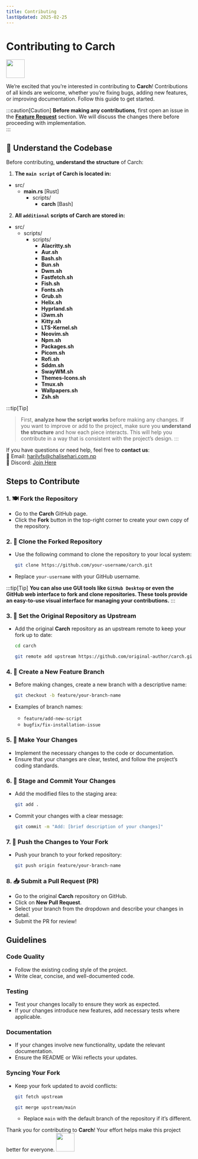 ```yaml
---
title: Contributing
lastUpdated: 2025-02-25
---
```



# Contributing to **Carch** 

<img src="https://cdn-icons-png.flaticon.com/128/993/993686.png" width="50" />

We’re excited that you’re interested in contributing to **Carch**! Contributions of all kinds are welcome, whether you’re fixing bugs, adding new features, or improving documentation. Follow this guide to get started.

:::caution[Caution]
**Before making any contributions**, first open an issue in the **[Feature Request](https://github.com/harilvfs/carch/issues/new?template=feature-reqests.yml)** section. We will discuss the changes there before proceeding with implementation.  
:::

## 📌 Understand the Codebase

Before contributing, **understand the structure** of Carch:

<Steps>

1. **The `main script` of Carch is located in:** 

<FileTree>

- src/
  - **main.rs** [Rust]
    - scripts/
      - **carch** [Bash]

</FileTree>


2. **All `additional` scripts of Carch are stored in:**  

<FileTree>

- src/
  - scripts/
    - scripts/
      - **Alacritty.sh**
      - **Aur.sh**
      - **Bash.sh**
      - **Bun.sh**
      - **Dwm.sh**
      - **Fastfetch.sh**
      - **Fish.sh**
      - **Fonts.sh**
      - **Grub.sh**
      - **Helix.sh**
      - **Hyprland.sh**
      - **i3wm.sh**
      - **Kitty.sh**
      - **LTS-Kernel.sh**
      - **Neovim.sh**
      - **Npm.sh**
      - **Packages.sh**
      - **Picom.sh**
      - **Rofi.sh**
      - **Sddm.sh**
      - **SwayWM.sh**
      - **Themes-Icons.sh**
      - **Tmux.sh**
      - **Wallpapers.sh**
      - **Zsh.sh**

</FileTree>    

</Steps>

:::tip[Tip]
> First, **analyze how the script works** before making any changes. If you want to improve or add to the project, make sure you **understand the structure** and how each piece interacts. This will help you contribute in a way that is consistent with the project’s design. 
:::

If you have questions or need help, feel free to **contact us**:  
📧 Email: <a href="mailto:harilvfs@chalisehari.com.np">harilvfs@chalisehari.com.np</a>  
💬 Discord: <a href="https://discord.com/invite/8NJWstnUHd">Join Here</a>  

## Steps to Contribute

### 1. 🍽️ Fork the Repository
- Go to the **Carch** GitHub page.
- Click the **Fork** button in the top-right corner to create your own copy of the repository.

### 2. 🌿 Clone the Forked Repository
- Use the following command to clone the repository to your local system:

  ```bash
  git clone https://github.com/your-username/carch.git
  ```

- Replace `your-username` with your GitHub username.

:::tip[Tip]
**You can also use GUI tools like `GitHub Desktop` or even the GitHub web interface to fork and clone repositories. These tools provide an easy-to-use visual interface for managing your contributions.**
:::

### 3. 🌱 Set the Original Repository as Upstream
- Add the original **Carch** repository as an upstream remote to keep your fork up to date:

   ```bash
   cd carch
   ```

   ```bash
   git remote add upstream https://github.com/original-author/carch.git
   ```

### 4. 🍇 Create a New Feature Branch
- Before making changes, create a new branch with a descriptive name:

   ```bash
   git checkout -b feature/your-branch-name
   ```

- Examples of branch names:
  - `feature/add-new-script`
  - `bugfix/fix-installation-issue`

### 5. 🔧 Make Your Changes
- Implement the necessary changes to the code or documentation.
- Ensure that your changes are clear, tested, and follow the project’s coding standards.

### 6. 📝 Stage and Commit Your Changes
- Add the modified files to the staging area:

   ```bash
   git add .
   ```

- Commit your changes with a clear message:

   ```bash
   git commit -m "Add: [brief description of your changes]"
   ```

### 7. 🚀 Push the Changes to Your Fork
- Push your branch to your forked repository:

   ```bash
   git push origin feature/your-branch-name
   ```

### 8. 📥 Submit a Pull Request (PR)
- Go to the original **Carch** repository on GitHub.
- Click on **New Pull Request**.
- Select your branch from the dropdown and describe your changes in detail.
- Submit the PR for review!

## Guidelines

### Code Quality
- Follow the existing coding style of the project.
- Write clear, concise, and well-documented code.

### Testing
- Test your changes locally to ensure they work as expected.
- If your changes introduce new features, add necessary tests where applicable.

### Documentation
- If your changes involve new functionality, update the relevant documentation.
- Ensure the README or Wiki reflects your updates.

### Syncing Your Fork
- Keep your fork updated to avoid conflicts:

   ```bash
   git fetch upstream
   ```
   ```bash
   git merge upstream/main
   ```
  - Replace `main` with the default branch of the repository if it’s different.

Thank you for contributing to **Carch**! Your effort helps make this project better for everyone. <img src="https://cdn-icons-png.flaticon.com/128/2279/2279398.png" width="50" />



